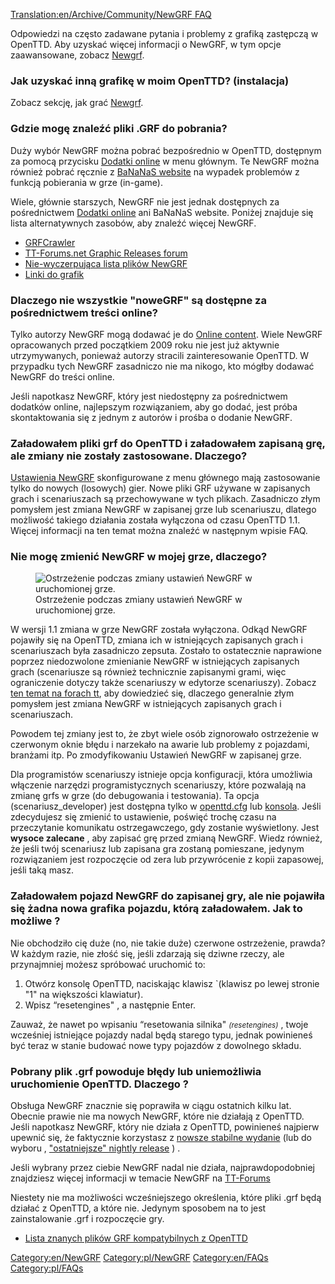 [[Translation:en/Archive/Community/NewGRF FAQ]]
{{pl/FAQmenu}}
<!--{{Feature|0.4}}-->{{pl/Zgodne Wersje|0.4}}

Odpowiedzi na często zadawane pytania i problemy z grafiką zastępczą w OpenTTD. Aby uzyskać więcej informacji o NewGRF, w tym opcje zaawansowane, zobacz [[pl/Manual/NewGRF|Newgrf]].

===Jak uzyskać inną grafikę w moim OpenTTD? (instalacja)===
Zobacz sekcję, jak grać [[pl/Manual/NewGRF|Newgrf]].

===Gdzie mogę znaleźć pliki .GRF do pobrania?===

Duży wybór NewGRF można pobrać bezpośrednio w OpenTTD, dostępnym za pomocą przycisku <!--[[Online content]]-->[[pl/Manual/Dodatki Online|Dodatki online]] w menu głównym. Te NewGRF można również pobrać ręcznie z [http://bananas.openttd.org/ BaNaNaS website] na wypadek problemów z funkcją pobierania w grze (in-game).

Wiele, głównie starszych, NewGRF nie jest jednak dostępnych za pośrednictwem <!--[[Online content]]-->[[pl/Manual/Dodatki Online|Dodatki online]] ani BaNaNaS website. Poniżej znajduje się lista alternatywnych zasobów, aby znaleźć więcej NewGRF.

* [http://grfcrawler.tt-forums.net/ GRFCrawler]
* [http://www.tt-forums.net/viewforum.php?f=67 TT-Forums.net Graphic Releases forum]
* [[en/Community/NewGRF/Main Page|Nie-wyczerpująca lista plików NewGRF]]
* [[pl/Archive/Lists/Linki#Linki do grafiki|Linki do grafik]]

===Dlaczego nie wszystkie "noweGRF" są dostępne za pośrednictwem treści online?===

Tylko autorzy NewGRF mogą dodawać je do [[pl/Manual/Dodatki Online|Online content]]. Wiele NewGRF opracowanych przed początkiem 2009 roku nie jest już aktywnie utrzymywanych, ponieważ autorzy stracili zainteresowanie OpenTTD. W przypadku tych NewGRF zasadniczo nie ma nikogo, kto mógłby dodawać NewGRF do treści online.

Jeśli napotkasz NewGRF, który jest niedostępny za pośrednictwem dodatków online, najlepszym rozwiązaniem, aby go dodać, jest próba skontaktowania się z jednym z autorów i prośba o dodanie NewGRF.

===Załadowałem pliki grf do OpenTTD i załadowałem zapisaną grę, ale zmiany nie zostały zastosowane. Dlaczego?===

[[pl/Manual/NewGRF|Ustawienia NewGRF]] skonfigurowane z menu głównego mają zastosowanie tylko do nowych (losowych) gier. Nowe pliki GRF używane w zapisanych grach i scenariuszach są przechowywane w tych plikach. Zasadniczo złym pomysłem jest zmiana NewGRF w zapisanej grze lub scenariuszu, dlatego możliwość takiego działania została wyłączona od czasu OpenTTD 1.1. Więcej informacji na ten temat można znaleźć w następnym wpisie FAQ.

===Nie mogę zmienić NewGRF w mojej grze, dlaczego?===
[[File:en/Newgrf warning.png|frame|right|Ostrzeżenie podczas zmiany ustawień NewGRF w uruchomionej grze.]]

W wersji 1.1 zmiana w grze NewGRF została wyłączona. Odkąd NewGRF pojawiły się na OpenTTD, zmiana ich w istniejących zapisanych grach i scenariuszach była zasadniczo zepsuta. Zostało to ostatecznie naprawione poprzez niedozwolone zmienianie NewGRF w istniejących zapisanych grach (scenariusze są również technicznie zapisanymi grami, więc ograniczenie dotyczy także scenariuszy w edytorze scenariuszy). Zobacz [http://www.tt-forums.net/viewtopic.php?f=29&t=53881 ten temat na forach tt], aby dowiedzieć się, dlaczego generalnie złym pomysłem jest zmiana NewGRF w istniejących zapisanych grach i scenariuszach.

Powodem tej zmiany jest to, że zbyt wiele osób zignorowało ostrzeżenie w czerwonym oknie błędu i narzekało na awarie lub problemy z pojazdami, branżami itp. Po zmodyfikowaniu Ustawień NewGRF w zapisanej grze.

Dla programistów scenariuszy istnieje opcja konfiguracji, która umożliwia włączenie narzędzi programistycznych scenariuszy, które pozwalają na zmianę grfs w grze (do debugowania i testowania). Ta opcja (scenariusz_developer) jest dostępna tylko w [[pl/Archive/Manual/Settings/Openttd.cfg|openttd.cfg]] lub [[pl/Manual/Konsola|konsola]]. Jeśli zdecydujesz się zmienić to ustawienie, poświęć trochę czasu na przeczytanie komunikatu ostrzegawczego, gdy zostanie wyświetlony. Jest '''wysoce zalecane''' , aby zapisać grę przed zmianą NewGRF. Wiedz również, że jeśli twój scenariusz lub zapisana gra zostaną pomieszane, jedynym rozwiązaniem jest rozpoczęcie od zera lub przywrócenie z kopii zapasowej, jeśli taką masz.

===Załadowałem pojazd NewGRF do zapisanej gry, ale nie pojawiła się żadna nowa grafika pojazdu, którą załadowałem. Jak to możliwe ?===

Nie obchodziło cię duże (no, nie takie duże) czerwone ostrzeżenie, prawda? W każdym razie, nie złość się, jeśli zdarzają się dziwne rzeczy, ale przynajmniej możesz spróbować uruchomić to:

# Otwórz konsolę OpenTTD, naciskając klawisz `(klawisz po lewej stronie "1"  na większości klawiatur).
# Wpisz “resetengines" , a następnie Enter.

Zauważ, że nawet po wpisaniu “resetowania silnika" <small>''(resetengines)''</small> , twoje wcześniej istniejące pojazdy nadal będą starego typu, jednak powinieneś być teraz w stanie budować nowe typy pojazdów z dowolnego składu.

===Pobrany plik .grf powoduje błędy lub uniemożliwia uruchomienie OpenTTD. Dlaczego ?===

Obsługa NewGRF znacznie się poprawiła w ciągu ostatnich kilku lat. Obecnie prawie nie ma nowych NewGRF, które nie działają z OpenTTD. Jeśli napotkasz NewGRF, który nie działa z OpenTTD, powinieneś najpierw upewnić się, że faktycznie korzystasz z  [http://www.openttd.org/en/download-stable nowsze stabilne wydanie] (lub do wyboru , [http://www.openttd.org/en/download-trunk "ostatniejsze" nightly release] ) .

Jeśli wybrany przez ciebie NewGRF nadal nie działa, najprawdopodobniej znajdziesz więcej informacji w temacie NewGRF na [http://www.tt-forums.net/viewforum.php?f=66 TT-Forums]

Niestety nie ma możliwości wcześniejszego określenia, które pliki .grf będą działać z OpenTTD, a które nie. Jedynym sposobem na to jest zainstalowanie .grf i rozpoczęcie gry.

* [[en/Community/NewGRF/Main Page|Lista znanych plików GRF kompatybilnych z OpenTTD]]



{{pl/Navbox NewGRF}}

[[Category:en/NewGRF]] [[Category:pl/NewGRF]]
[[Category:en/FAQs]] [[Category:pl/FAQs]]